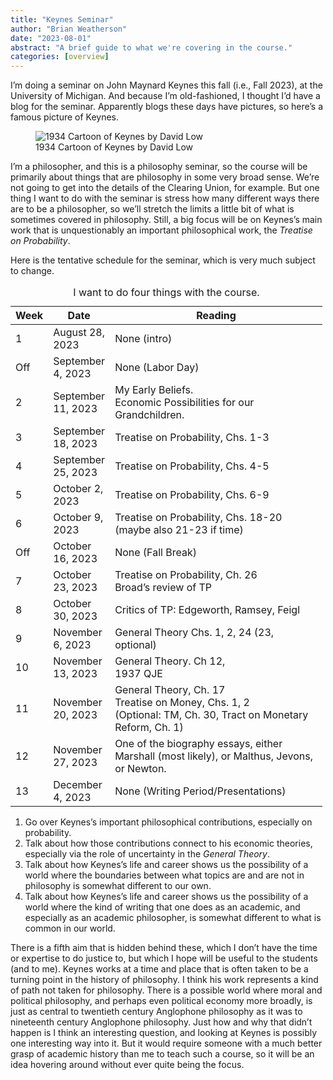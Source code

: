 ```yaml
---
title: "Keynes Seminar"
author: "Brian Weatherson"
date: "2023-08-01"
abstract: "A brief guide to what we're covering in the course."
categories: [overview]
---
```


I'm doing a seminar on John Maynard Keynes this fall (i.e., Fall 2023), at the University of Michigan. And because I'm old-fashioned, I thought I'd have a blog for the seminar. Apparently blogs these days have pictures, so here's a famous picture of Keynes.

![1934 Cartoon of Keynes by David Low](images/Keynes_caricature_Low_1934.jpg){fig-alt="A pencil drawing of Keynes lounging in an armchair" fig-align="center"}

I'm a philosopher, and this is a philosophy seminar, so the course will be primarily about things that are philosophy in some very broad sense. We're not going to get into the details of the Clearing Union, for example. But one thing I want to do with the seminar is stress how many different ways there are to be a philosopher, so we'll stretch the limits a little bit of what is sometimes covered in philosophy. Still, a big focus will be on Keynes's main work that is unquestionably an important philosophical work, the *Treatise on Probability*.

Here is the tentative schedule for the seminar, which is very much subject to change.

+------+--------------------+--------------------------------------------------------------------------------------------+
| Week | Date               | Reading                                                                                    |
+======+====================+============================================================================================+
| 1    | August 28, 2023    | None (intro)                                                                               |
+------+--------------------+--------------------------------------------------------------------------------------------+
| Off  | September 4, 2023  | None (Labor Day)                                                                           |
+------+--------------------+--------------------------------------------------------------------------------------------+
| 2    | September 11, 2023 | My Early Beliefs.\                                                                         |
|      |                    | Economic Possibilities for our Grandchildren.                                              |
+------+--------------------+--------------------------------------------------------------------------------------------+
| 3    | September 18, 2023 | Treatise on Probability, Chs. 1-3                                                          |
+------+--------------------+--------------------------------------------------------------------------------------------+
| 4    | September 25, 2023 | Treatise on Probability, Chs. 4-5                                                          |
+------+--------------------+--------------------------------------------------------------------------------------------+
| 5    | October 2, 2023    | Treatise on Probability, Chs. 6-9                                                          |
+------+--------------------+--------------------------------------------------------------------------------------------+
| 6    | October 9, 2023    | Treatise on Probability, Chs. 18-20 (maybe also 21-23 if time)                             |
+------+--------------------+--------------------------------------------------------------------------------------------+
| Off  | October 16, 2023   | None (Fall Break)                                                                          |
+------+--------------------+--------------------------------------------------------------------------------------------+
| 7    | October 23, 2023   | Treatise on Probability, Ch. 26\                                                           |
|      |                    | Broad's review of TP                                                                       |
+------+--------------------+--------------------------------------------------------------------------------------------+
| 8    | October 30, 2023   | Critics of TP: Edgeworth, Ramsey, Feigl                                                    |
+------+--------------------+--------------------------------------------------------------------------------------------+
| 9    | November 6, 2023   | General Theory Chs. 1, 2, 24 (23, optional)                                                |
+------+--------------------+--------------------------------------------------------------------------------------------+
| 10   | November 13, 2023  | General Theory. Ch 12,\                                                                    |
|      |                    | 1937 QJE                                                                                   |
+------+--------------------+--------------------------------------------------------------------------------------------+
| 11   | November 20, 2023  | General Theory, Ch. 17\                                                                    |
|      |                    | Treatise on Money, Chs. 1, 2\                                                              |
|      |                    | (Optional: TM, Ch. 30, Tract on Monetary Reform, Ch. 1)                                    |
+------+--------------------+--------------------------------------------------------------------------------------------+
| 12   | November 27, 2023  | One of the biography essays, either Marshall (most likely), or Malthus, Jevons, or Newton. |
+------+--------------------+--------------------------------------------------------------------------------------------+
| 13   | December 4, 2023   | None (Writing Period/Presentations)                                                        |
+------+--------------------+--------------------------------------------------------------------------------------------+

: I want to do four things with the course.

1.  Go over Keynes's important philosophical contributions, especially on probability.
2.  Talk about how those contributions connect to his economic theories, especially via the role of uncertainty in the *General Theory*.
3.  Talk about how Keynes's life and career shows us the possibility of a world where the boundaries between what topics are and are not in philosophy is somewhat different to our own.
4.  Talk about how Keynes's life and career shows us the possibility of a world where the kind of writing that one does as an academic, and especially as an academic philosopher, is somewhat different to what is common in our world.

There is a fifth aim that is hidden behind these, which I don't have the time or expertise to do justice to, but which I hope will be useful to the students (and to me). Keynes works at a time and place that is often taken to be a turning point in the history of philosophy. I think his work represents a kind of path not taken for philosophy. There is a possible world where moral and political philosophy, and perhaps even political economy more broadly, is just as central to twentieth century Anglophone philosophy as it was to nineteenth century Anglophone philosophy. Just how and why that didn't happen is I think an interesting question, and looking at Keynes is possibly one interesting way into it. But it would require someone with a much better grasp of academic history than me to teach such a course, so it will be an idea hovering around without ever quite being the focus.
